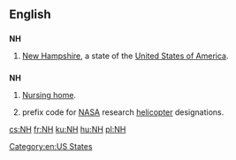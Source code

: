 {{also|nH}}
==English==

==={{abbreviation}}===
'''NH'''

# {{US}} [[New Hampshire]], a state of the [[United States of America]].

==={{initialism}}===
'''NH'''

# [[nursing home|Nursing home]].
# {{US|aviation}} prefix code for [[NASA]] research [[helicopter]] designations.

[[Category:en:US States]]

[[cs:NH]]
[[fr:NH]]
[[ku:NH]]
[[hu:NH]]
[[pl:NH]]